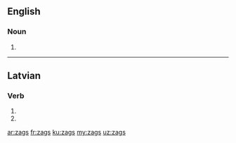 ==English==

===Noun===
{{head|en|noun plural form}}

# {{plural of|zag|lang=en}}

----

==Latvian==

===Verb===
{{head|lv|verb form}}

# {{lv-inflection of|zagt|3rd|s|fut|ind|v}}
# {{lv-inflection of|zagt|3rd|p|fut|ind|v}}

[[ar:zags]]
[[fr:zags]]
[[ku:zags]]
[[my:zags]]
[[uz:zags]]